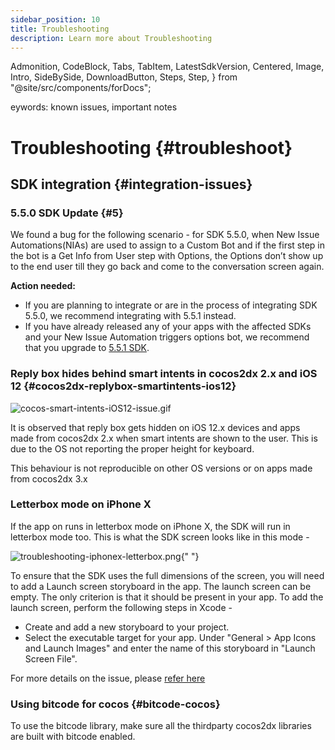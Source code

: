 ```yaml
---
sidebar_position: 10
title: Troubleshooting
description: Learn more about Troubleshooting
---
```


  Admonition,
  CodeBlock,
  Tabs,
  TabItem,
  LatestSdkVersion,
  Centered,
  Image,
  Intro,
  SideBySide,
  DownloadButton,
  Steps,
  Step,
} from "@site/src/components/forDocs";

eywords: known issues, important notes

# Troubleshooting {#troubleshoot}

## SDK integration {#integration-issues}

### 5.5.0 SDK Update {#5}

We found a bug for the following scenario - for SDK 5.5.0, when New Issue Automations(NIAs) are used to assign to a Custom Bot and if the first step in the bot is a Get Info from User step with Options, the Options don’t show up to the end user till they go back and come to the conversation screen again.

**Action needed:**

- If you are planning to integrate or are in the process of integrating SDK 5.5.0, we recommend integrating with 5.5.1 instead.
- If you have already released any of your apps with the affected SDKs and your New Issue Automation triggers options bot, we recommend that you upgrade to [5.5.1 SDK](/cocos2d-x/release-notes-ios#v551).

### Reply box hides behind smart intents in cocos2dx 2.x and iOS 12 {#cocos2dx-replybox-smartintents-ios12}

![cocos-smart-intents-iOS12-issue.gif](/static/books/ios/cocos-smart-intents-iOS12-issue.gif "cocos-smart-intents-iOS12-issue.gif")

It is observed that reply box gets hidden on iOS 12.x devices and apps made from cocos2dx 2.x when smart intents are shown to the user. This is due to
the OS not reporting the proper height for keyboard.

This behaviour is not reproducible on other OS versions or on apps made from cocos2dx 3.x

### Letterbox mode on iPhone X

If the app on runs in letterbox mode on iPhone X, the SDK will run in letterbox mode too. This is what the SDK screen looks like in this mode -

<Image
  src="/static/books/ios/troubleshooting-iphonex-letterbox.png"
  width="full"
  alt="troubleshooting-iphonex-letterbox.png"
/>{" "}

To ensure that the SDK uses the full dimensions of the screen, you will need to add a Launch screen storyboard in the app. The launch screen can be empty. The only criterion is that it should be present in your app. To add the launch screen, perform the following steps in Xcode -

- Create and add a new storyboard to your project.
- Select the executable target for your app. Under "General > App Icons and Launch Images" and enter the name of this storyboard in "Launch Screen File".

For more details on the issue, please [refer here](http://discuss.cocos2d-x.org/t/iphone-x-full-screen-support-for-old-projects/40025/20)

### Using bitcode for cocos {#bitcode-cocos}

To use the bitcode library, make sure all the thirdparty cocos2dx libraries are built with bitcode enabled.
